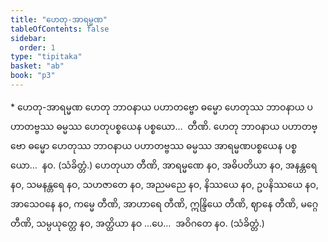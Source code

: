 ```yaml
---
title: "ဟေတု-အာရမ္မဏ"
tableOfContents: false
sidebar:
  order: 1
type: "tipitaka"
basket: "ab"
book: "p3"
---
```



<DynamicBreadcrumb />

<Paragraph type="center" book="p3">
* ဟေတု-အာရမ္မဏ
</Paragraph>

<Division number="270" book="p3" e="ch" v="39" p="254">

<Paragraph number="546" book="p3">
ဟေတု ဘာဝနာယ ပဟာတဗ္ဗော ဓမ္မော ဟေတုဿ ဘာဝနာယ ပဟာတဗ္ဗဿ ဓမ္မဿ ဟေတုပစ္စယေန ပစ္စယော…  တီဏိ.
</Paragraph>

<Paragraph number="547" book="p3">
ဟေတု ဘာဝနာယ ပဟာတဗ္ဗော ဓမ္မော ဟေတုဿ ဘာဝနာယ ပဟာတဗ္ဗဿ ဓမ္မဿ အာရမ္မဏပစ္စယေန ပစ္စယော…  နဝ. (သံခိတ္တံ.)
</Paragraph>

</Division>
<Division number="271" book="p3" e="ch" v="39" p="255">

<Paragraph number="548" book="p3">
ဟေတုယာ တီဏိ, အာရမ္မဏေ နဝ, အဓိပတိယာ နဝ, အနန္တရေ နဝ, သမနန္တရေ နဝ, သဟဇာတေ နဝ, အညမညေ နဝ, နိဿယေ နဝ, ဥပနိဿယေ နဝ, အာသေဝနေ နဝ, ကမ္မေ တီဏိ, အာဟာရေ တီဏိ, ဣန္ဒြိယေ တီဏိ, ဈာနေ တီဏိ, မဂ္ဂေ တီဏိ, သမ္ပယုတ္တေ နဝ, အတ္ထိယာ နဝ …ပေ…  အဝိဂတေ နဝ. (သံခိတ္တံ.)
</Paragraph>
</Division>